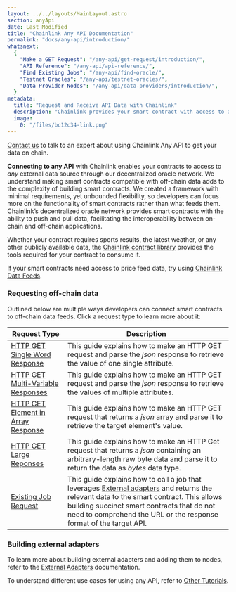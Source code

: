 ```yaml
---
layout: ../../layouts/MainLayout.astro
section: anyApi
date: Last Modified
title: "Chainlink Any API Documentation"
permalink: "docs/any-api/introduction/"
whatsnext:
  {
    "Make a GET Request": "/any-api/get-request/introduction/",
    "API Reference": "/any-api/api-reference/",
    "Find Existing Jobs": "/any-api/find-oracle/",
    "Testnet Oracles": "/any-api/testnet-oracles/",
    "Data Provider Nodes": "/any-api/data-providers/introduction/",
  }
metadata:
  title: "Request and Receive API Data with Chainlink"
  description: "Chainlink provides your smart contract with access to any external API. Learn how to integration any API into your smart contract."
  image:
    0: "/files/bc12c34-link.png"
---
```



<Aside type="note" title="Talk to an expert">
  <a href="https://chain.link/contact?ref_id=AnyAPI">Contact us</a> to talk to an expert about using Chainlink Any API to get your data on chain.
</Aside>

**Connecting to any API** with Chainlink enables your contracts to access to _any_ external data source through our decentralized oracle network. We understand making smart contracts compatible with off-chain data adds to the complexity of building smart contracts. We created a framework with minimal requirements, yet unbounded flexibility, so developers can focus more on the functionality of smart contracts rather than what feeds them. Chainlink’s decentralized oracle network provides smart contracts with the ability to push and pull data, facilitating the interoperability between on-chain and off-chain applications.

Whether your contract requires sports results, the latest weather, or any other publicly available data, the [Chainlink contract library](https://github.com/smartcontractkit/chainlink/tree/master/contracts) provides the tools required for your contract to consume it.

<AnyApiCallout callout="prerequisites" />

<Aside type="note" title="Note on Price Feed Data">

If your smart contracts need access to price feed data, try using [Chainlink Data Feeds](/data-feeds/).

</Aside>

### Requesting off-chain data

Outlined below are multiple ways developers can connect smart contracts to off-chain data feeds. Click a request type to learn more about it:

| Request Type                                                                                 | Description                                                                                                                                                                                                                                                                                                         |
| -------------------------------------------------------------------------------------------- | ------------------------------------------------------------------------------------------------------------------------------------------------------------------------------------------------------------------------------------------------------------------------------------------------------------------- |
| [HTTP GET Single Word Response](/any-api/get-request/examples/single-word-response/)         | This guide explains how to make an HTTP GET request and parse the _json_ response to retrieve the value of one single attribute.                                                                                                                                                                                    |
| [HTTP GET Multi-Variable Responses](/any-api/get-request/examples/multi-variable-responses/) | This guide explains how to make an HTTP GET request and parse the _json_ response to retrieve the values of multiple attributes.                                                                                                                                                                                    |
| [HTTP GET Element in Array Response](/any-api/get-request/examples/array-response/)          | This guide explains how to make an HTTP GET request that returns a _json_ array and parse it to retrieve the target element's value.                                                                                                                                                                                |
| [HTTP GET Large Reponses](/any-api/get-request/examples/large-responses/)                    | This guide explains how to make an HTTP Get request that returns a _json_ containing an arbitrary-length raw byte data and parse it to return the data as _bytes_ data type.                                                                                                                                        |
| [Existing Job Request](/any-api/get-request/examples/existing-job-request/)                  | This guide explains how to call a job that leverages [External adapters](/chainlink-nodes/external-adapters/external-adapters/) and returns the relevant data to the smart contract. This allows building succinct smart contracts that do not need to comprehend the URL or the response format of the target API. |

### Building external adapters

To learn more about building external adapters and adding them to nodes, refer to the [External Adapters](/chainlink-nodes/external-adapters/external-adapters/) documentation.

To understand different use cases for using any API, refer to [Other Tutorials](/getting-started/other-tutorials/).
